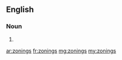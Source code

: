 ==English==

===Noun===
{{head|en|noun plural form}}

# {{plural of|zoning|lang=en}}

[[ar:zonings]]
[[fr:zonings]]
[[mg:zonings]]
[[my:zonings]]